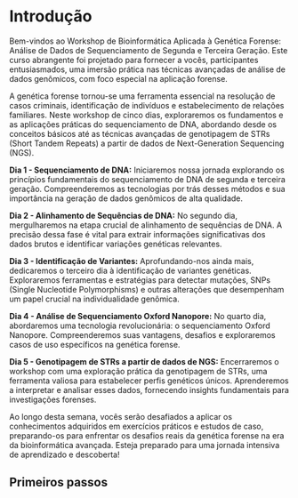 # Introdução {#sec-introduction}

Bem-vindos ao Workshop de Bioinformática Aplicada à Genética Forense: Análise de Dados de Sequenciamento de Segunda e Terceira Geração. Este curso abrangente foi projetado para fornecer a vocês, participantes entusiasmados, uma imersão prática nas técnicas avançadas de análise de dados genômicos, com foco especial na aplicação forense.

A genética forense tornou-se uma ferramenta essencial na resolução de casos criminais, identificação de indivíduos e estabelecimento de relações familiares. Neste workshop de cinco dias, exploraremos os fundamentos e as aplicações práticas do sequenciamento de DNA, abordando desde os conceitos básicos até as técnicas avançadas de genotipagem de STRs (Short Tandem Repeats) a partir de dados de Next-Generation Sequencing (NGS).

**Dia 1 - Sequenciamento de DNA:** Iniciaremos nossa jornada explorando os princípios fundamentais do sequenciamento de DNA de segunda e terceira geração. Compreenderemos as tecnologias por trás desses métodos e sua importância na geração de dados genômicos de alta qualidade.

**Dia 2 - Alinhamento de Sequências de DNA:** No segundo dia, mergulharemos na etapa crucial de alinhamento de sequências de DNA. A precisão dessa fase é vital para extrair informações significativas dos dados brutos e identificar variações genéticas relevantes.

**Dia 3 - Identificação de Variantes:** Aprofundando-nos ainda mais, dedicaremos o terceiro dia à identificação de variantes genéticas. Exploraremos ferramentas e estratégias para detectar mutações, SNPs (Single Nucleotide Polymorphisms) e outras alterações que desempenham um papel crucial na individualidade genômica.

**Dia 4 - Análise de Sequenciamento Oxford Nanopore:** No quarto dia, abordaremos uma tecnologia revolucionária: o sequenciamento Oxford Nanopore. Compreenderemos suas vantagens, desafios e exploraremos casos de uso específicos na genética forense.

**Dia 5 - Genotipagem de STRs a partir de dados de NGS:** Encerraremos o workshop com uma exploração prática da genotipagem de STRs, uma ferramenta valiosa para estabelecer perfis genéticos únicos. Aprenderemos a interpretar e analisar esses dados, fornecendo insights fundamentais para investigações forenses.

Ao longo desta semana, vocês serão desafiados a aplicar os conhecimentos adquiridos em exercícios práticos e estudos de caso, preparando-os para enfrentar os desafios reais da genética forense na era da bioinformática avançada. Esteja preparado para uma jornada intensiva de aprendizado e descoberta!

## Primeiros passos

